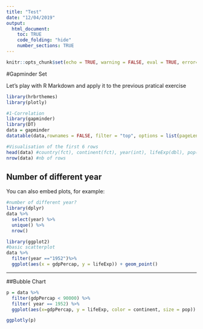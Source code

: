 ```yaml
---
title: "Test"
date: "12/04/2019"
output: 
  html_document:
    toc: TRUE
    code_folding: "hide"
    number_sections: TRUE
---
```


```r
knitr::opts_chunk$set(echo = TRUE, warning = FALSE, eval = TRUE, error= FALSE, message = FALSE)
```

#Gapminder Set

Let's play with R Markdown and apply it to the previous pratical exercise

```r
library(hrbrthemes)
library(plotly)

#1-Correlation
library(gapminder)
library(DT)
data = gapminder
datatable(data,rownames = FALSE, filter = "top", options = list(pageLength = 5, scrollX= T))

#Visualisation of the first 6 rows
head(data) #country(fct), continent(fct), year(int), lifeExp(dbl), pop(int), gdpPerCap(dbl) 
nrow(data) #nb of rows
```

## Number of different year

You can also embed plots, for example:

```r
#number of different year?
library(dplyr)
data %>%
  select(year) %>%
  unique() %>%
  nrow()
```


```r
library(ggplot2)
#basic scatterplot
data %>%
  filter(year =="1952")%>%
  ggplot(aes(x = gdpPercap, y = lifeExp)) + geom_point()
```


***
##Bubble Chart

```r
p = data %>%
  filter(gdpPercap < 90000) %>%
  filter( year == 1952) %>%
  ggplot(aes(x=gdpPercap, y = lifeExp, color = continent, size = pop)) + geom_point(alpha = 0.5)+theme_ipsum()

ggplotly(p)
  
```